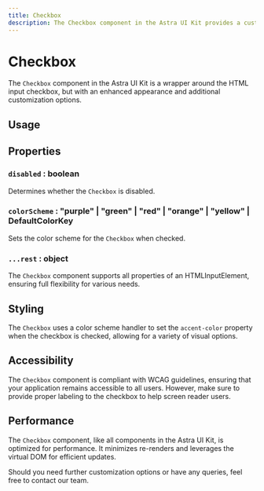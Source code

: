 ```yaml
---
title: Checkbox
description: The Checkbox component in the Astra UI Kit provides a customizable HTML input checkbox with a variety of color schemes.
---
```



# Checkbox

<NextSeo
  title="Checkbox Component - Astra UI Kit"
  description="The Checkbox component in the Astra UI Kit provides a customizable HTML input checkbox with a variety of color schemes."
/>

The `Checkbox` component in the Astra UI Kit is a wrapper around the HTML input checkbox, but with an enhanced appearance and additional customization options.

## Usage


<Checkbox />

## Properties

### `disabled` : boolean

Determines whether the `Checkbox` is disabled.

### `colorScheme` : "purple" | "green" | "red" | "orange" | "yellow" | DefaultColorKey

Sets the color scheme for the `Checkbox` when checked.

### `...rest` : object

The `Checkbox` component supports all properties of an HTMLInputElement, ensuring full flexibility for various needs.

## Styling

The `Checkbox` uses a color scheme handler to set the `accent-color` property when the checkbox is checked, allowing for a variety of visual options.

## Accessibility

The `Checkbox` component is compliant with WCAG guidelines, ensuring that your application remains accessible to all users. However, make sure to provide proper labeling to the checkbox to help screen reader users.

## Performance

The `Checkbox` component, like all components in the Astra UI Kit, is optimized for performance. It minimizes re-renders and leverages the virtual DOM for efficient updates.

Should you need further customization options or have any queries, feel free to contact our team.
